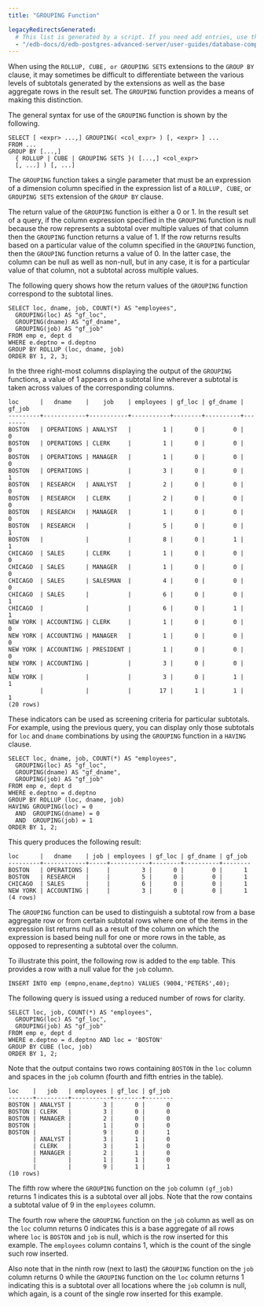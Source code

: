 ```yaml
---
title: "GROUPING Function"

legacyRedirectsGenerated:
  # This list is generated by a script. If you need add entries, use the `legacyRedirects` key.
  - "/edb-docs/d/edb-postgres-advanced-server/user-guides/database-compatibility-for-oracle-developers-guide/13/grouping_function.html"
---
```


<div id="grouping_function" class="registered_link"></div>

When using the `ROLLUP, CUBE, or GROUPING SETS` extensions to the `GROUP BY` clause, it may sometimes be difficult to differentiate between the various levels of subtotals generated by the extensions as well as the base aggregate rows in the result set. The `GROUPING` function provides a means of making this distinction.

The general syntax for use of the `GROUPING` function is shown by the following.

```text
SELECT [ <expr> ...,] GROUPING( <col_expr> ) [, <expr> ] ...
FROM ...
GROUP BY [...,]
  { ROLLUP | CUBE | GROUPING SETS }( [...,] <col_expr>
  [, ...] ) [, ...]
```

The `GROUPING` function takes a single parameter that must be an expression of a dimension column specified in the expression list of a `ROLLUP, CUBE`, or `GROUPING SETS` extension of the `GROUP BY` clause.

The return value of the `GROUPING` function is either a 0 or 1. In the result set of a query, if the column expression specified in the `GROUPING` function is null because the row represents a subtotal over multiple values of that column then the `GROUPING` function returns a value of 1. If the row returns results based on a particular value of the column specified in the `GROUPING` function, then the `GROUPING` function returns a value of 0. In the latter case, the column can be null as well as non-null, but in any case, it is for a particular value of that column, not a subtotal across multiple values.

The following query shows how the return values of the `GROUPING` function correspond to the subtotal lines.

```text
SELECT loc, dname, job, COUNT(*) AS "employees",
  GROUPING(loc) AS "gf_loc",
  GROUPING(dname) AS "gf_dname",
  GROUPING(job) AS "gf_job"
FROM emp e, dept d
WHERE e.deptno = d.deptno
GROUP BY ROLLUP (loc, dname, job)
ORDER BY 1, 2, 3;
```

In the three right-most columns displaying the output of the `GROUPING` functions, a value of 1 appears on a subtotal line wherever a subtotal is taken across values of the corresponding columns.

```text
loc      |   dname    |    job    | employees | gf_loc | gf_dname | gf_job
---------+------------+-----------+-----------+--------+----------+--------
BOSTON   | OPERATIONS | ANALYST   |         1 |      0 |        0 |      0
BOSTON   | OPERATIONS | CLERK     |         1 |      0 |        0 |      0
BOSTON   | OPERATIONS | MANAGER   |         1 |      0 |        0 |      0
BOSTON   | OPERATIONS |           |         3 |      0 |        0 |      1
BOSTON   | RESEARCH   | ANALYST   |         2 |      0 |        0 |      0
BOSTON   | RESEARCH   | CLERK     |         2 |      0 |        0 |      0
BOSTON   | RESEARCH   | MANAGER   |         1 |      0 |        0 |      0
BOSTON   | RESEARCH   |           |         5 |      0 |        0 |      1
BOSTON   |            |           |         8 |      0 |        1 |      1
CHICAGO  | SALES      | CLERK     |         1 |      0 |        0 |      0
CHICAGO  | SALES      | MANAGER   |         1 |      0 |        0 |      0
CHICAGO  | SALES      | SALESMAN  |         4 |      0 |        0 |      0
CHICAGO  | SALES      |           |         6 |      0 |        0 |      1
CHICAGO  |            |           |         6 |      0 |        1 |      1
NEW YORK | ACCOUNTING | CLERK     |         1 |      0 |        0 |      0
NEW YORK | ACCOUNTING | MANAGER   |         1 |      0 |        0 |      0
NEW YORK | ACCOUNTING | PRESIDENT |         1 |      0 |        0 |      0
NEW YORK | ACCOUNTING |           |         3 |      0 |        0 |      1
NEW YORK |            |           |         3 |      0 |        1 |      1
         |            |           |        17 |      1 |        1 |      1
(20 rows)
```

These indicators can be used as screening criteria for particular subtotals. For example, using the previous query, you can display only those subtotals for `loc` and `dname` combinations by using the `GROUPING` function in a `HAVING` clause.

```text
SELECT loc, dname, job, COUNT(*) AS "employees",
  GROUPING(loc) AS "gf_loc",
  GROUPING(dname) AS "gf_dname",
  GROUPING(job) AS "gf_job"
FROM emp e, dept d
WHERE e.deptno = d.deptno
GROUP BY ROLLUP (loc, dname, job)
HAVING GROUPING(loc) = 0
  AND  GROUPING(dname) = 0
  AND  GROUPING(job) = 1
ORDER BY 1, 2;
```

This query produces the following result:

```text
loc      |   dname    | job | employees | gf_loc | gf_dname | gf_job
---------+------------+-----+-----------+--------+----------+--------
BOSTON   | OPERATIONS |     |         3 |      0 |        0 |      1
BOSTON   | RESEARCH   |     |         5 |      0 |        0 |      1
CHICAGO  | SALES      |     |         6 |      0 |        0 |      1
NEW YORK | ACCOUNTING |     |         3 |      0 |        0 |      1
(4 rows)
```

The `GROUPING` function can be used to distinguish a subtotal row from a base aggregate row or from certain subtotal rows where one of the items in the expression list returns null as a result of the column on which the expression is based being null for one or more rows in the table, as opposed to representing a subtotal over the column.

To illustrate this point, the following row is added to the `emp` table. This provides a row with a null value for the `job` column.

```text
INSERT INTO emp (empno,ename,deptno) VALUES (9004,'PETERS',40);
```

The following query is issued using a reduced number of rows for clarity.

```text
SELECT loc, job, COUNT(*) AS "employees",
  GROUPING(loc) AS "gf_loc",
  GROUPING(job) AS "gf_job"
FROM emp e, dept d
WHERE e.deptno = d.deptno AND loc = 'BOSTON'
GROUP BY CUBE (loc, job)
ORDER BY 1, 2;
```

Note that the output contains two rows containing `BOSTON` in the `loc` column and spaces in the `job` column (fourth and fifth entries in the table).

```text
loc    |   job   | employees | gf_loc | gf_job
-------+---------+-----------+--------+--------
BOSTON | ANALYST |         3 |      0 |      0
BOSTON | CLERK   |         3 |      0 |      0
BOSTON | MANAGER |         2 |      0 |      0
BOSTON |         |         1 |      0 |      0
BOSTON |         |         9 |      0 |      1
       | ANALYST |         3 |      1 |      0
       | CLERK   |         3 |      1 |      0
       | MANAGER |         2 |      1 |      0
       |         |         1 |      1 |      0
       |         |         9 |      1 |      1
(10 rows)
```

The fifth row where the `GROUPING` function on the `job` column `(gf_job)` returns 1 indicates this is a subtotal over all jobs. Note that the row contains a subtotal value of 9 in the `employees` column.

The fourth row where the `GROUPING` function on the `job` column as well as on the `loc` column returns 0 indicates this is a base aggregate of all rows where `loc` is `BOSTON` and `job` is null, which is the row inserted for this example. The `employees` column contains 1, which is the count of the single such row inserted.

Also note that in the ninth row (next to last) the `GROUPING` function on the `job` column returns 0 while the `GROUPING` function on the `loc` column returns 1 indicating this is a subtotal over all locations where the `job` column is null, which again, is a count of the single row inserted for this example.
